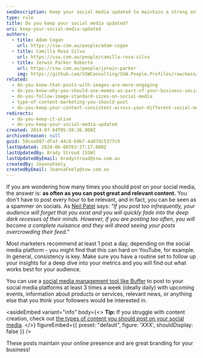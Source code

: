 ```yaml
---
seoDescription: Keep your social media updated to maintain a strong online presence and consistent branding for your business.
type: rule
title: Do you keep your social media updated?
uri: keep-your-social-media-updated
authors:
  - title: Adam Cogan
    url: https://ssw.com.au/people/adam-cogan
  - title: Camilla Rosa Silva
    url: https://ssw.com.au/people/camilla-rosa-silva
  - title: Jerwin Parker Roberto
    url: https://ssw.com.au/people/jerwin-parker
    img: https://github.com/SSWConsulting/SSW.People.Profiles/raw/main/Jerwin-Parker/Images/Jerwin-Parker-Profile.jpg
related:
  - do-you-know-that-posts-with-images-are-more-engaging
  - do-you-know-why-you-should-use-memes-as-part-of-your-business-social-media-content
  - do-you-follow-image-standard-sizes-on-social-media
  - type-of-content-marketing-you-should-post
  - do-you-keep-your-content-consistent-across-your-different-social-media-platforms
redirects:
  - do-you-keep-it-alive
  - do-you-keep-your-social-media-updated
created: 2014-07-04T05:59:36.000Z
archivedreason: null
guid: 50cea887-dfaf-44c8-b9b7-4a07dc5377c9
lastUpdated: 2024-06-08T03:27:17.000Z
lastUpdatedBy: Brady Stroud [SSW]
lastUpdatedByEmail: bradystroud@ssw.com.au
createdBy: JoannaFeely
createdByEmail: JoannaFeely@ssw.com.au
---
```


If you are wondering how many times you should post on your social media, the answer is: **as often as you can post great and relevant content.** You don't have to post every hour to be relevant, and in fact, you can be seen as a spammer on socials.
As [Neil Patel](https://neilpatel.com) says: _"If you post too infrequently, your audience will forget that you exist and you will quickly fade into the deep dark recesses of their minds. However, if you are posting too often, you will become a complete nuisance and they will dread seeing your posts overcrowding their feed."_

Most marketers recommend at least 1 post a day, depending on the social media platform - you might find that this can hard on YouTube, for example. In general, consistency is key. Make sure you have a routine set to follow up your insights for a deep dive into your metrics and you will find out what works best for your audience.

You can use a [social media management tool like Buffer](/do-you-use-buffer-to-post-to-social-media) to post to your social media platforms at least 3 times a week (ideally daily) with upcoming events, information about products or services, relevant news, or anything else that you think your followers would be interested in.

<asideEmbed
  variant="info"
  body={<>
    **Tip:** If you struggle with content creation, check out [the types of content you should post on your social media](/type-of-content-marketing-you-should-post).
  </>}
  figureEmbed={{
    preset: "default",
    figure: 'XXX',
    shouldDisplay: false
  }}
/>

These posts maintain your online presence and are great branding for your business!
